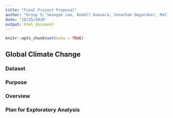 ```yaml
---
title: "Final Project Proposal"
author: "Group 5: Seungah Lee, Kedell Guevara, Jonathan Degardner, Malik Bulur, Varun Vepa"
date: "10/25/2020"
output: html_document
---
```


```r
knitr::opts_chunk$set(echo = TRUE)
```

## Global Climate Change

### Dataset

### Purpose

### Overview

### Plan for Exploratory Analysis